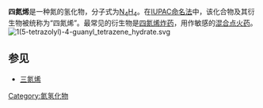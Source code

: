 {{Chembox
| verifiedrevid = 401624438
|ImageFile=tetrazene-N4H4.png
|ImageSize=180px
|IUPACName=1-Tetrazene
|OtherNames=
|Section1={{Chembox Identifiers
| CASNo = 54410-57-0
| CASNo_Comment =  (2-tetrazene)
| CASNo_Ref = {{cascite|changed|??}}
|   InChI  =  1/C2H6N10.H2O/c3-1(4)12(5)11-8-2-6-9-10-7-2;/h5H2,(H3,3,4)(H,6,7,9,10);1H2/b11-8+;
|  InChIKey  =  ZLAGPWONHHROPL-YGCVIUNWBF
|  StdInChI_Ref  = {{stdinchicite|correct|chemspider}}|  StdInChI  =  1S/C2H6N10.H2O/c3-1(4)12(5)11-8-2-6-9-10-7-2;/h5H2,(H3,3,4)(H,6,7,9,10);1H2/b11-8+;
|  StdInChIKey_Ref  = {{stdinchicite|correct|chemspider}}|  StdInChIKey  =  ZLAGPWONHHROPL-YGCVIUNWSA-N
|   PubChem = 5463295
|  ChemSpiderID_Ref  = {{chemspidercite|correct|chemspider}}|  ChemSpiderID = 20129521  
|   SMILES  =  O.NN(/N=N/c1nnnn1)C(N)=N
|  PubChem_Comment  =  (2-tetrazene)
}}
|Section2={{Chembox Properties
|  Formula=H<sub>4</sub>N<sub>4</sub>
|  MolarMass=60.06
|  Appearance=
|  Density=
|  MeltingPt=
|  BoilingPt=
|  Solubility=
  }}
|Section3={{Chembox Hazards
|  MainHazards=
|  FlashPt=
|  Autoignition=
  }}
}}

'''四氮烯'''是一种氮的氢化物，分子式为[[氮|N]]<sub>4</sub>[[氢|H]]<sub>4</sub>。在[[IUPAC命名法|IUPAC命名法]]中，该化合物及其衍生物被统称为“四氮烯”。最常见的衍生物是[[四氮烯炸药|四氮烯炸药]]，用作敏感的[[混合点火药|混合点火药]]。
[[Image:1(5-tetrazolyl)-4-guanyl_tetrazene_hydrate.svg|thumb]]{{Clear|left}}

==参见==
*[[三氮烯|三氮烯]]

{{氮化合物}}

[[Category:氮氢化物|Category:氮氢化物]]

{{Inorganic-compound-stub}}